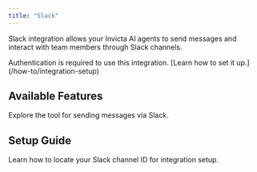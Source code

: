 ```yaml
---
title: "Slack"
---
```


Slack integration allows your Invicta AI agents to send messages and interact with team members through Slack channels.

<Note>
  Authentication is required to use this integration. [Learn how to set it
  up.](/how-to/integration-setup)
</Note>

## Available Features

<CardGroup cols={2}>
  <Card
    title="Slack Tool"
    icon="comment"
    href="/tools/email-&-communication-tools#send-message-slack"
  >
    Explore the tool for sending messages via Slack.
  </Card>
</CardGroup>

## Setup Guide

<CardGroup cols={2}>
  <Card
    title="Finding Channel ID"
    icon="circle-question"
    href="/how-to/finding-ids/slack-channelid"
  >
    Learn how to locate your Slack channel ID for integration setup.
  </Card>
</CardGroup>
